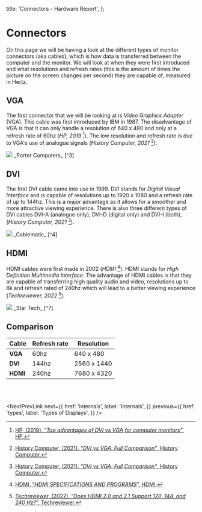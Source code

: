 
  title: 'Connectors - Hardware Report',
};

# Connectors

On this page we will be having a look at the different types of monitor connectors (aka cables),
which is how data is transferred between the computer and the monitor.
We will look at when they were first introduced and what resolutions and refresh rates
(this is the amount of times the picture on the screen changes per second) they are capable of, measured in Hertz.

## VGA

The first connector that we will be looking at is _Video Graphics Adapter_ (VGA).
This cable was first introduced by IBM in 1987.
The disadvantage of VGA is that it can only handle a resolution of 640 x 480 and only at a refresh rate of 60hz (_HP, 2019_ [^1]).
The low resolution and refresh rate is due to VGA's use of analogue signals (_History Computer, 2021_ [^2]).

<Image src="./vga.png" />
<ImageCredit>_Porter Computers_ [^3]</ImageCredit>

## DVI

The first DVI cable came into use in 1999.
DVI stands for _Digital Visual Interface_ and is capable of resolutions up to 1920 x 1080 and a refresh rate of up to 144hz.
This is a major advantage as it allows for a smoother and more attractive viewing experience.
There is also three different types of DVI cables DVI-A (analogue only), DVI-D (digital only) and DVI-I (both), (_History Computer, 2021_ [^2]).

<Image src="dvi.png" />
<ImageCredit>_Cablematic_ [^4]</ImageCredit>

## HDMI

HDMI cables were first made in 2002 (_HDMI_ [^5]).
HDMI stands for _High Definition Multimedia Interface_.
The advantage of HDMI cables is that they are capable of transferring high quality audio and video, resolutions up to 8k and refresh rated of 240hz which will lead to a better viewing experience (_Techreviewer, 2022_ [^6]).

<Image src="hdmi.png" />
<ImageCredit>_Star Tech_ [^7]</ImageCredit>

## Comparison

| Cable    | Refresh rate | Resolution  |
| -------- | ------------ | ----------- |
| **VGA**  | 60hz         | 640 x 480   |
| **DVI**  | 144hz        | 2560 x 1440 |
| **HDMI** | 240hz        | 7680 x 4320 |

<br />
<br />

<NextPrevLink
  next={{
    href: 'internals',
    label: 'Internals',
  }}
  previous={{
    href: 'types',
    label: 'Types of Displays',
  }}
/>

[^1]: [HP, (2019). “_Top advantages of DVI vs VGA for computer monitors”_, HP.](https://www.hp.com/us-en/shop/tech-takes/top-advantages-dvi-vs-vga-for-computer-monitors)
[^2]: [History Computer, (2021). “_DVI vs VGA: Full Comparison”_, History Computer.](https://history-computer.com/dvi-vs-vga/)
[^3]: [Porter Computers. "_VGA Cable_", Porter Computers.](https://www.portercomputers.ie/products/vga-cable)
[^4]: [Cablematic. "_Cable DVI-I female_", Cablematic.](https://cablematic.com/en/products/cable-dvi-i-female-to-dvi-i-socket-7-m-DV004/)
[^5]: [HDMI. “_HDMI SPECIFICATIONS AND PROGRAMS_”, HDMI.](https://www.hdmi.org/spec/index)
[^6]: [Techreviewer, (2022). “_Does HDMI 2.0 and 2.1 Support 120, 144, and 240 Hz?_”, Techreviewer.](https://www.techreviewer.com/tech-answers/hdmi-20-21-refresh-rate/#does-a-higher-bit-depth-lower-the-max-refresh-rate)
[^7]: [Star Tech. "_HDMI 2.0 Cable_", Star Tech.](https://www.startech.com/en-ie/cables/hdmm50cmp)

